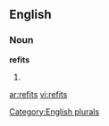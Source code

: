 ==English==

===Noun===
'''refits'''

# {{plural of|[[refit]]}}

[[Category:English plurals]]

[[ar:refits]]
[[vi:refits]]
